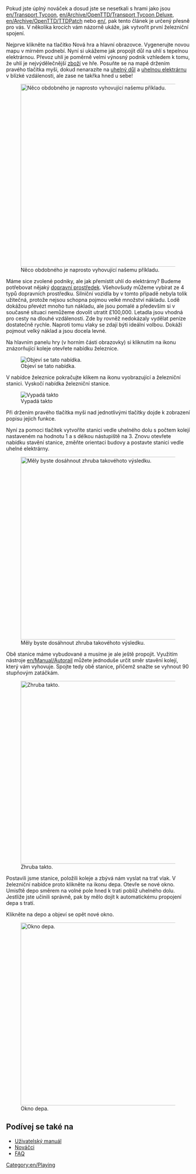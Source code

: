 {{en/Translation|origin= Getting Started
|from  = en
|to    = cs
|Percentage =1
}}
{{cs/Cvičení}}

Pokud jste úplný nováček a dosud jste se nesetkali s hrami jako jsou [[en/Transport Tycoon]], [[en/Archive/OpenTTD/Transport Tycoon Deluxe]], [[en/Archive/OpenTTD/TTDPatch]] nebo [[en/]], pak tento článek je určený přesně pro vás. V několika krocích vám názorně ukáže, jak vytvořit první železniční spojení.

Nejprve klikněte na tlačitko Nová hra a hlavní obrazovce. Vygenerujte novou mapu v mírném podnebí. Nyní si ukážeme jak propojit důl na uhlí s tepelnou elektrárnou. Převoz uhlí je poměrně velmi výnosný podnik vzhledem k tomu, že uhlí je nejvýdělečnější [[cs/Zboží|zboží]] ve hře. Posuňte se na mapě držením pravého tlačítka myši, dokud nenarazíte na [[cs/Uhelný důl|uhelný důl]] a [[cs/Uhelná elektrárna|uhelnou elektrárnu]] v blízké vzdálenosti, ale zase ne takřka hned u sebe!

[[File:en/tutorial1.png|thumb|500px|center|Něco obdobného je naprosto vyhovující našemu příkladu.]]

Máme sice zvolené podniky, ale jak přemístit uhlí do elektrárny? Budeme potřebovat nějaký [[en/Dopravní prostředky|dopravní prostředek]]. Všehovšudy můžeme vybírat ze 4 typů dopravních prostředku. Silniční vozidla by v tomto případě nebyla tolik užitečná, protože nejsou schopna pojmou velké množství nákladu. Lodě dokážou převézt mnoho tun nákladu, ale jsou pomalé a především si v současné situaci nemůžeme dovolit utratit £100,000. Letadla jsou vhodná pro cesty na dlouhé vzdálenosti. Zde by rovněž nedokázaly vydělat peníze dostatečně rychle. Naproti tomu vlaky se zdají býti ideální volbou. Dokáží pojmout velký náklad a jsou docela levné.

Na hlavním panelu hry (v horním části obrazovky) si kliknutím na ikonu znázorňující koleje otevřete nabídku železnice.

[[File:en/Railroad Construction.png|center|Objeví se tato nabídka.]]

V nabídce železnice pokračujte klikem na ikonu vyobrazující a železniční stanici. Vyskočí nabídka železniční stanice.

[[File:en/stationgui.png|center|frame|Vypadá takto]]

Při držením pravého tlačítka myši nad jednotlivými tlačítky dojde k zobrazení popisu jejich funkce.

Nyní za pomoci tlačítek vytvoříte stanici vedle uhelného dolu s počtem kolejí nastaveném na hodnotu 1 a s délkou nástupiště na 3. Znovu otevřete nabídku stavění stanice, změňte orientaci budovy a postavte stanici vedle uhelné elektrárny.

[[File:en/tutorial2.png|thumb|500px|center|Měly byste dosáhnout zhruba takovéhoto výsledku.]]

Obě stanice máme vybudované a musíme je ale ještě propojit. Využitím nástroje [[en/Manual/Autorail]] můžete jednoduše určit směr stavění kolejí, který vám vyhovuje. Spojte tedy obě stanice, přičemž snažte se vyhnout 90 stupňovým zatáčkám.

[[File:en/tutorial3.png|thumb|500px|center|Zhruba takto.]]

Postavili jsme stanice, položili koleje a zbývá nám vyslat na trať vlak. V železniční nabídce proto klikněte na ikonu depa. Otevře se nové okno. Umisťtě depo směrem na volné pole hned k trati poblíž uhelného dolu. Jestliže jste učinili správně, pak by mělo dojít k automatickému propojení depa s tratí.

Klikněte na depo a objeví se opět nové okno.

[[File:en/tutorial4.png|thumb|500px|center|Okno depa.]]

==Podívej se také na==
*[[cs/Manual/OpenTTD|Uživatelský manuál]]
*[[cs/Manual/Výuka|Nováčci]]
*[[cs/Archive/Other/FAQ|FAQ]]

[[Category:en/Playing]]